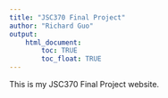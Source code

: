```yaml
---
title: "JSC370 Final Project"
author: "Richard Guo"
output: 
    html_document:
        toc: TRUE
        toc_float: TRUE
---
```


This is my JSC370 Final Project website.